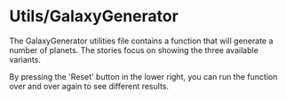 
<Meta title="Utils/GalaxyGenerator" />

# Utils/GalaxyGenerator

The GalaxyGenerator utilities file contains a function that will generate a number of planets. The stories focus on showing the three available variants.

By pressing the 'Reset' button in the lower right, you can run the function over and over again to see different results.
